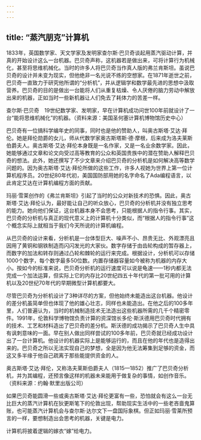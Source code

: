 ```yaml
---
---
---
```

title: “蒸汽朋克”计算机
---




1833年，英国数学家、天文学家及发明家查尔斯·巴贝奇谈起用蒸汽驱动计算，并真的开始设计这么一台机器。巴贝奇声称，这机器若是做出来，可将计算行为机械化，甚至将思维机械化。当时的许多人将巴贝奇当作真人版的弗兰肯斯坦。虽说巴贝奇的设计并未变为现实，但他绝非一名光说不练的空想家。在1871年逝世之前，巴贝奇一直致力于研究他所谓的“分析机”，并从逻辑学和数学最先进的思想中汲取营养。巴贝奇的目的是做出一台能将人们从重复枯燥、令人厌倦的脑力劳动中解放出来的机器，正如当时一些新机器让人们免去了耗体力的苦差一样。



查尔斯·巴贝奇　19世纪数学家、发明家，早在计算机成功问世100年前就设计了一台“能将思维机械化”的机器。（资料来源：美国圣何塞计算机博物馆历史中心）

巴贝奇有一位搞科学编年史的同事，同时也是他的赞助人，叫奥古斯塔·艾达·拜伦。她是拜伦勋爵的女儿，师从代数学家奥古斯塔斯·德·摩根，后来成为洛夫莱斯伯爵夫人。奥古斯塔·艾达·拜伦本身既是一名作家，又是一名业余数学家。因此，她能够通过文章和论文向受过高等教育的公众和英国贵族中的潜在赞助人解释巴贝奇的想法。此外，她还撰写了不少文章来介绍巴贝奇的分析机是如何解决高等数学问题的。因为奥古斯塔·艾达·拜伦所做的这些工作，许多人视她为世界上第一位计算机程序员。20世纪80年代初，美国国防部用她的名字命名了Ada编程语言，以此肯定艾达在计算机编程方面的贡献。

玛丽·雪莱创作的《弗兰肯斯坦》引起了当时的公众对新技术的恐惧。因此，奥古斯塔·艾达·拜伦认为，最好能让自己的听众放心，巴贝奇的分析机并没有独立思考的能力。她向他们保证，这台机器本身不会思考，只能根据人的指令行事。其实，巴贝奇的分析机与真正的现代意义上的计算机十分类似，而“根据人的指令行事”这个概念实际上就相当于我们今天所说的计算机编程。

从巴贝奇的设计来看，分析机是一台体型巨大、噪声不小、昂贵无比、外观漂亮且因用了黄铜和钢铁制造而闪闪发光的大家伙。数字存储于由齿轮构成的暂存器上，而数字的加法和转存则通过凸轮和棘轮的运行来完成。根据设计，分析机可以存储1000个数字，每个数字最多50位数。内置存储器容量如今被称为机器的内存大小。按如今的标准来说，巴贝奇分析机的运行速度可以说是龟速——1秒内都无法完成一个加法运算，但实际上它的内存比20世纪四五十年代的第一批可用的计算机以及20世纪70年代的早期微型计算机都要大。

尽管巴贝奇为分析机设计了3种详尽的方案，但他始终未能造出这台机器。他设计的差分机虽简单但也体现了他的雄心壮志，同样也未能造出。在他之后的100多年里，人们普遍认为，当时的机械制造技术无法造出这些机器所需的几千个精密零件。1991年，伦敦科学博物馆负责计算的资深馆长多伦·斯沃德用巴贝奇时代拥有的技术、工艺和材料造出了巴贝奇的差分机。斯沃德的成功揭示了巴贝奇人生中具有讽刺意味的一面。早在别人做出同样尝试的100多年前，巴贝奇就已经成功设计出了一台计算机。他设计的机器实际上是能够运行的，而且在他的年代也是造得出来的。巴贝奇之所以无法实现自己的梦想，全是因为他无法筹集到足够的资金，而这又多半缘于他自己疏离于那些能提供资金的人。



奥古斯塔·艾达·拜伦，又称洛夫莱斯伯爵夫人（1815—1852）推广了巴贝奇分析机，并为其编程，还预言像这样的机器未来能用于做复杂的事情，如创作音乐。（资料来源：约翰·默里出版公司）

如果巴贝奇能圆滑一些或奥古斯塔·艾达·拜伦更富有一些，恐怕就会有这么一台无比巨大的蒸汽计算机在狄更斯笔下的伦敦出现，帮助现实生活中的一些老吝啬鬼算账，也可能蒸汽计算机会与查尔斯·达尔文下一盘国际象棋。但正如玛丽·雪莱所预言的一样，要想制造出会思考的机器，关键是电力。

计算机将披着逻辑的嫁衣“嫁”给电力。